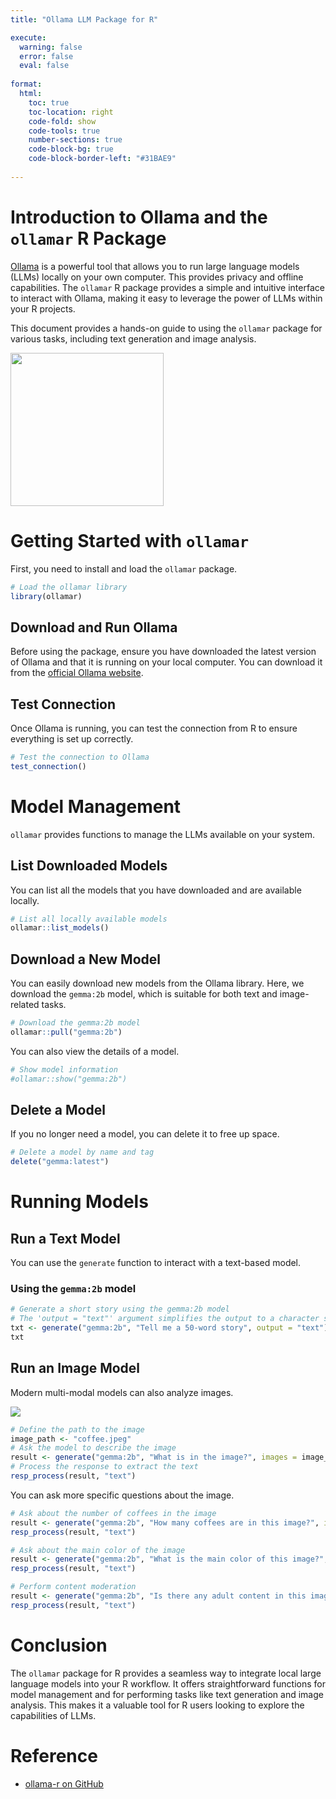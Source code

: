 ```yaml
---
title: "Ollama LLM Package for R"

execute:
  warning: false
  error: false
  eval: false
  
format:
  html:
    toc: true
    toc-location: right
    code-fold: show
    code-tools: true
    number-sections: true
    code-block-bg: true
    code-block-border-left: "#31BAE9"
    
---
```


# Introduction to Ollama and the `ollamar` R Package

[Ollama](https://ollama.com/) is a powerful tool that allows you to run large language models (LLMs) locally on your own computer. This provides privacy and offline capabilities. The `ollamar` R package provides a simple and intuitive interface to interact with Ollama, making it easy to leverage the power of LLMs within your R projects.

This document provides a hands-on guide to using the `ollamar` package for various tasks, including text generation and image analysis.

![](images/clipboard-3650207110.png){width="245"}

# Getting Started with `ollamar`

First, you need to install and load the `ollamar` package.

```r
# Load the ollamar library
library(ollamar)
```

## Download and Run Ollama

Before using the package, ensure you have downloaded the latest version of Ollama and that it is running on your local computer. You can download it from the [official Ollama website](https://ollama.com/).

## Test Connection

Once Ollama is running, you can test the connection from R to ensure everything is set up correctly.

```r
# Test the connection to Ollama
test_connection()
```

# Model Management

`ollamar` provides functions to manage the LLMs available on your system.

## List Downloaded Models

You can list all the models that you have downloaded and are available locally.

```r
# List all locally available models
ollamar::list_models()
```

## Download a New Model

You can easily download new models from the Ollama library. Here, we download the `gemma:2b` model, which is suitable for both text and image-related tasks.

```r
# Download the gemma:2b model
ollamar::pull("gemma:2b")
```

You can also view the details of a model.
```r
# Show model information
#ollamar::show("gemma:2b")
```

## Delete a Model

If you no longer need a model, you can delete it to free up space.

```r
# Delete a model by name and tag
delete("gemma:latest")
```

# Running Models

## Run a Text Model

You can use the `generate` function to interact with a text-based model.

### Using the `gemma:2b` model

```r
# Generate a short story using the gemma:2b model
# The 'output = "text"' argument simplifies the output to a character string.
txt <- generate("gemma:2b", "Tell me a 50-word story", output = "text")
txt
```

## Run an Image Model

Modern multi-modal models can also analyze images.

![](images/clipboard-2594497482.jpeg)

```r
# Define the path to the image
image_path <- "coffee.jpeg"
# Ask the model to describe the image
result <- generate("gemma:2b", "What is in the image?", images = image_path)
# Process the response to extract the text
resp_process(result, "text")
```

You can ask more specific questions about the image.

```r
# Ask about the number of coffees in the image
result <- generate("gemma:2b", "How many coffees are in this image?", images = image_path)
resp_process(result, "text")
```

```r
# Ask about the main color of the image
result <- generate("gemma:2b", "What is the main color of this image?", images = image_path)
resp_process(result, "text")
```

```r
# Perform content moderation
result <- generate("gemma:2b", "Is there any adult content in this image?", images = image_path)
resp_process(result, "text")
```

# Conclusion

The `ollamar` package for R provides a seamless way to integrate local large language models into your R workflow. It offers straightforward functions for model management and for performing tasks like text generation and image analysis. This makes it a valuable tool for R users looking to explore the capabilities of LLMs.

# Reference

- [ollama-r on GitHub](https://github.com/hauselin/ollama-r)